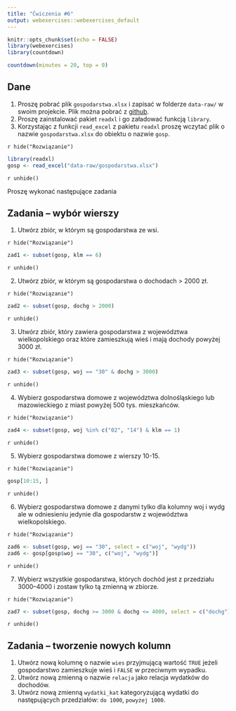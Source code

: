 ```yaml
---
title: "Ćwiczenia #6"
output: webexercises::webexercises_default
---
```


```r
knitr::opts_chunk$set(echo = FALSE)
library(webexercises)
library(countdown)
```

```r
countdown(minutes = 20, top = 0)
```

## Dane

1. Proszę pobrać plik `gospodarstwa.xlsx` i zapisać w folderze `data-raw/` w swoim projekcie. Plik można pobrać z [github](https://github.com/DepartmentOfStatisticsPUE/intro-R-2024/tree/main/data-raw).
1. Proszę zainstalować pakiet `readxl` i go załadować funkcją `library`.
2. Korzystając z funkcji `read_excel` z pakietu `readxl` proszę wczytać plik o nazwie `gospodarstwa.xlsx` do obiektu o nazwie `gosp`.

`r hide("Rozwiązanie")`
```r
library(readxl)
gosp <- read_excel("data-raw/gospodarstwa.xlsx")
```
`r unhide()`

Proszę wykonać następujące zadania

## Zadania -- wybór wierszy

1. Utwórz zbiór, w którym są gospodarstwa ze wsi.

`r hide("Rozwiązanie")`
```r
zad1 <- subset(gosp, klm == 6)
```
`r unhide()`

2. Utwórz zbiór, w którym są gospodarstwa o dochodach > 2000 zł.

`r hide("Rozwiązanie")`
```r
zad2 <- subset(gosp, dochg > 2000)
```
`r unhide()`


3. Utwórz zbiór, który zawiera gospodarstwa z województwa wielkopolskiego oraz które zamieszkują wieś i mają dochody powyżej 3000 zł.

`r hide("Rozwiązanie")`
```r
zad3 <- subset(gosp, woj == "30" & dochg > 3000)
```
`r unhide()`

4. Wybierz gospodarstwa domowe z województwa dolnośląskiego lub mazowieckiego z miast powyżej 500 tys. mieszkańców.

`r hide("Rozwiązanie")`
```r
zad4 <- subset(gosp, woj %in% c("02", "14") & klm == 1)
```
`r unhide()`


5. Wybierz gospodarstwa domowe z wierszy 10-15.

`r hide("Rozwiązanie")`
```r
gosp[10:15, ]
```
`r unhide()`

6. Wybierz gospodarstwa domowe z danymi tylko dla kolumny woj i wydg ale w odniesieniu jedynie dla gospodarstw z województwa wielkopolskiego.

`r hide("Rozwiązanie")`
```r
zad6 <- subset(gosp, woj == "30", select = c("woj", "wydg"))
zad6 <- gosp[gosp$woj == "30", c("woj", "wydg")]
```
`r unhide()`

7. Wybierz wszystkie gospodarstwa, których dochód jest z przedziału 3000--4000 i zostaw tylko tą zmienną w zbiorze.

`r hide("Rozwiązanie")`
```r
zad7 <- subset(gosp, dochg >= 3000 & dochg <= 4000, select = c("dochg"))
```
`r unhide()`

## Zadania -- tworzenie nowych kolumn

1. Utwórz nową kolumnę o nazwie `wies` przyjmującą wartość `TRUE` jeżeli gospodarstwo zamieszkuje wieś i `FALSE` w przeciwnym wypadku.
2. Utwórz nową zmienną o nazwie `relacja` jako relacja wydatków do dochodów. 
3. Utwórz nową zmienną `wydatki_kat` kategoryzującą wydatki do następujących przedziałów: `do 1000`, `powyżej 1000`.
